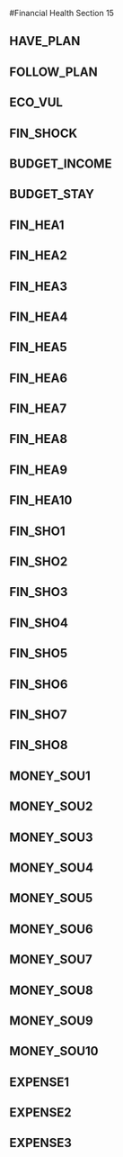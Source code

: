 #Financial Health Section 15

## HAVE_PLAN
## FOLLOW_PLAN
## ECO_VUL
## FIN_SHOCK
## BUDGET_INCOME
## BUDGET_STAY
## FIN_HEA1
## FIN_HEA2
## FIN_HEA3
## FIN_HEA4
## FIN_HEA5
## FIN_HEA6
## FIN_HEA7
## FIN_HEA8
## FIN_HEA9
## FIN_HEA10
## FIN_SHO1
## FIN_SHO2
## FIN_SHO3
## FIN_SHO4
## FIN_SHO5
## FIN_SHO6
## FIN_SHO7
## FIN_SHO8
## MONEY_SOU1
## MONEY_SOU2
## MONEY_SOU3
## MONEY_SOU4
## MONEY_SOU5
## MONEY_SOU6
## MONEY_SOU7
## MONEY_SOU8
## MONEY_SOU9
## MONEY_SOU10
## EXPENSE1
## EXPENSE2
## EXPENSE3
